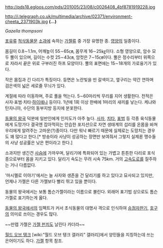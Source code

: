 http://pds18.egloos.com/pds/201005/23/08/c0026408_4bf8781919228.jpg

http://i.telegraph.co.uk/multimedia/archive/02371/environment-cheeta_2371903k.jpg
'''(...)'''

''Gazella thompsoni''

[[포유류]] [[척삭동물문]] [[소]]과에 속하는 [[가젤]]류 중 가장 유명한 종. [[영양]]의 일종이다. 

몸길이 0.8∼1.1m, 어깨높이 55∼65㎝, 몸무게 16∼25㎏이다. 소형 영양으로, 암수 모두 뿔이 있으며, 길이는 수컷 25∼43㎝, 암컷은 7∼15㎝이다. 뿔은 정수리부터 위쪽으로 자라서 끝은 위로 구부러진 하프 모양이다. 뿔의 표면에는 15∼18개의 가로융기가 있다. 

작은 몸집과 긴 다리가 특징이다. 등면은 노란빛을 띤 갈색이고, 옆구리는 약간 연하며 검은색의 넓은 세로줄 무늬가 있다. 

계절에 따라 이동하며, 주로 풀을 먹는다. 5∼60마리씩 무리를 지어 생활한다. 천적은 사자·표범·치타·[[하이에나]] 등이다. 1년에 1회 이상 한배에 1마리의 새끼를 낳는다. 케냐와 탄자니아, 수단의 동부지방 등지에 분포한다.

[[동물의 왕국]] 덕분에 일반인에게 인지도가 아주 높다. [[사자]], [[치타]], [[표범]] 등 각종 육식동물에게 도망가다 결국엔 잡아먹히는 안습한 포지션으로 자연 생태계의 섭리를 온몸을 바쳐 우리에게 알려주는 고마운(?)종이다. 다만 워낙 빠르기 때문에 실제로는 도망치는 경우도 꽤 많다고 한다.[* 방송이라 사냥이 성공하는 장면만 보여줘서 그렇지 실제론 맹수들의 사냥 성공률은 낮은 편이라고 한다.]

소과지만 생긴건 [[사슴]]에 가까우며, 달리기에 특화되어 있는 가볍고 튼튼한 다리로 포식종으로부터 몸을 지키고 있다. 달리기 속도는 무려 시속 75km. 거의 [[고속도로]]를 질주하는 거나 다름없다.

'마시멜로 이야기'에서는 늘 사자와 생존을 건 달리기를 하고 있다고 묘사되고 있지만, 언제나 가젤은 다른 가젤보다 빨리 뛰고 있을 뿐이다.

동물의 왕국에서는 보통 톰슨가젤이라는 이름으로 불린다. 외래어 표기법 상으로도 톰슨가젤로 표기하는게 옳다.

[[동물의 왕국]]에서의 임펙트가 커서 초식동물의 대명사 격으로 인식하여 [[승점자판기]], [[호구]]의 의미로 쓰이는 경우도 많다.

~~만렙 가젤은 [[가젤 펀치]]도 날린다 카더라~~

[[월드 오브 탱크]] [wiki:"월드 오브 탱크 갤러리" 갤러리]에서 양민들을 지칭하는데 쓰는 은어이기도 하다. [[가젤]] 항목 참조.
